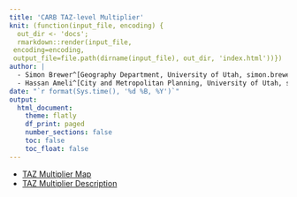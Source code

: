 ```yaml
---
title: 'CARB TAZ-level Multiplier'
knit: (function(input_file, encoding) {
  out_dir <- 'docs';
  rmarkdown::render(input_file,
 encoding=encoding,
 output_file=file.path(dirname(input_file), out_dir, 'index.html'))})
author: |
  - Simon Brewer^[Geography Department, University of Utah, simon.brewer@geog.utah.edu]
  - Hassan Ameli^[City and Metropolitan Planning, University of Utah, s.hassanameli@outlook.com]
date: "`r format(Sys.time(), '%d %B, %Y')`"
output:
  html_document:
    theme: flatly
    df_print: paged
    number_sections: false
    toc: false
    toc_float: false
---
```


- [TAZ Multiplier Map][mapID]
- [TAZ Multiplier Description][descID]

[mapID]: https://simonbrewer.github.io/taz-multiplier/taz_regional_multiplier_map.html
[descID]: https://simonbrewer.github.io/taz-multiplier/taz_regional_multiplier.html
